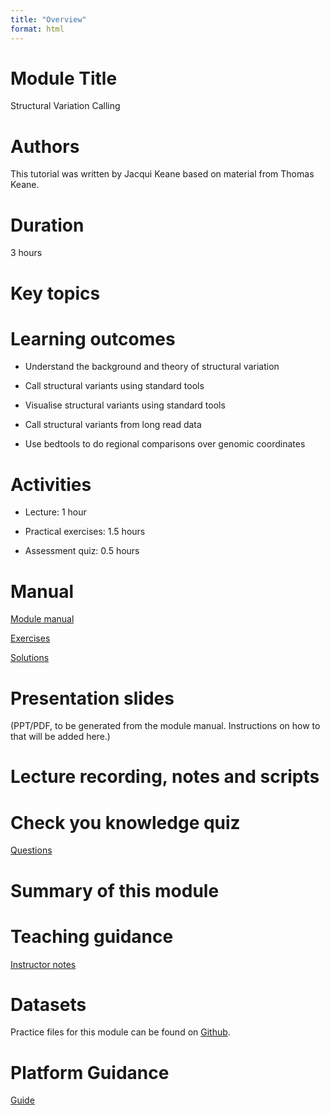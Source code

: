 ```yaml
---
title: "Overview"
format: html
---
```


# Module Title

Structural Variation Calling

# Authors

This tutorial was written by Jacqui Keane based on material from Thomas Keane.

# Duration

3 hours

# Key topics

# Learning outcomes

-   Understand the background and theory of structural variation

-   Call structural variants using standard tools

-   Visualise structural variants using standard tools

-   Call structural variants from long read data

-   Use bedtools to do regional comparisons over genomic coordinates

# Activities

-   Lecture: 1 hour

-   Practical exercises: 1.5 hours

-   Assessment quiz: 0.5 hours

# Manual

[Module manual](module4_manual.qmd)

[Exercises](module4_exercises.qmd)

[Solutions](module4_solutions.qmd)

# Presentation slides

(PPT/PDF, to be generated from the module manual. Instructions on how to that will be added here.)

# Lecture recording, notes and scripts

# Check you knowledge quiz

[Questions](module4_assessment.qmd)

# Summary of this module

# Teaching guidance

[Instructor notes](module4_instructor_notes.qmd)

# Datasets

Practice files for this module can be found on [Github](https://github.com/WCSCourses/Precourses_DataRepo/tree/main/course_data_2025/linux_googlecolab_data).

# Platform Guidance

[Guide](module4_platform_guidance.qmd)
